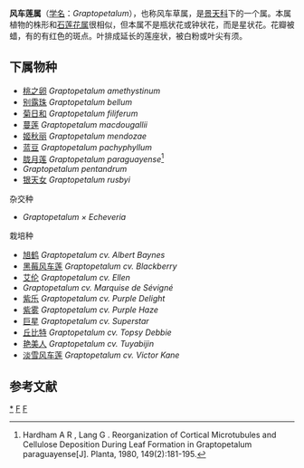 {{Automatic Taxobox
| taxon = Graptopetalum
| authority = Rose, 1911
| image = Graptopetalum amethystinum 3.jpg
| image_caption = 桃之卵 ''Graptopetalum amethystinum''
| subdivision_ranks = 种
| subdivision = 见正文
}}

'''风车莲属'''（[[学名|学名]]：''Graptopetalum''），也称风车草属，是[[景天科|景天科]]下的一个属。本属植物的株形和[[石莲花属|石莲花属]]很相似，但本属不是瓶状花或钟状花，而是星状花。花瓣被蜡，有的有红色的斑点。叶排成延长的莲座状，被白粉或叶尖有须。

==下属物种==
* [[桃之卵|桃之卵]] ''Graptopetalum amethystinum''
* [[别露珠|别露珠]] ''Graptopetalum bellum''
* [[菊日和|菊日和]] ''Graptopetalum filiferum''
* [[蔓莲|蔓莲]] ''Graptopetalum macdougallii''
* [[姬秋丽|姬秋丽]] ''Graptopetalum mendozae''
* [[蓝豆|蓝豆]] ''Graptopetalum pachyphyllum''
* [[胧月莲|胧月莲]] ''Graptopetalum paraguayense''<ref>Hardham A R ,  Lang G . Reorganization of Cortical Microtubules and Cellulose Deposition During Leaf Formation in Graptopetalum paraguayense[J]. Planta, 1980, 149(2):181-195.</ref>
* ''Graptopetalum pentandrum''
* [[银天女|银天女]] ''Graptopetalum rusbyi''
;杂交种
* ''Graptopetalum × Echeveria''
;栽培种
* [[旭鹤|旭鹤]] ''Graptopetalum cv. Albert Baynes''
* [[黑莓风车莲|黑莓风车莲]] ''Graptopetalum cv. Blackberry''
* [[艾伦|艾伦]] ''Graptopetalum cv. Ellen''
* ''Graptopetalum cv. Marquise de Sévigné''
* [[紫乐|紫乐]] ''Graptopetalum cv. Purple Delight''
* [[紫雾|紫雾]] ''Graptopetalum cv. Purple Haze''
* [[巨星|巨星]] ''Graptopetalum cv. Superstar''
* [[丘比特|丘比特]] ''Graptopetalum cv. Topsy Debbie''
* [[艳美人|艳美人]] ''Graptopetalum cv. Tuyabijin''
* [[淡雪风车莲|淡雪风车莲]] ''Graptopetalum cv. Victor Kane''

==参考文献==
{{reflist}}

{{taxonbar}}

[[Category:_风车莲属|*]]
[[Category:_景天科|F]]
[[Category:_1911年描述的分类群|F]]